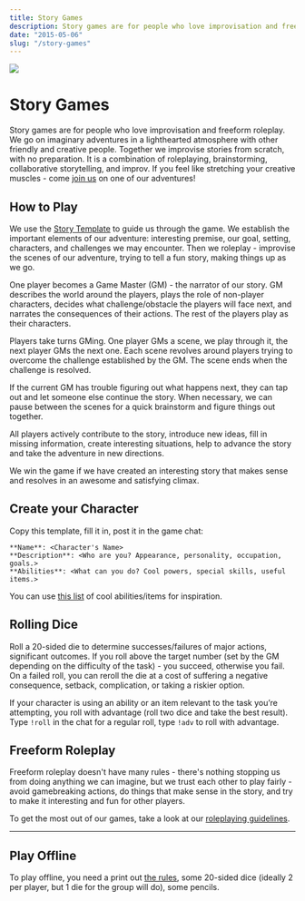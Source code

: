 ```yaml
---
title: Story Games
description: Story games are for people who love improvisation and freeform roleplay. Together we go on imaginary adventures improvised from scratch, with no preparation. We take turns GMing scenes for each other, roleplaying, trying to tell a fun story. Come play with us!
date: "2015-05-06"
slug: "/story-games"
---
```


<div  class="header-img"><img src="./story-games/valley_cropped.png"></div>

# Story Games

Story games are for people who love improvisation and freeform roleplay. We go on imaginary adventures in a lighthearted atmosphere with other friendly and creative people. Together we improvise stories from scratch, with no preparation. It is a combination of roleplaying, brainstorming, collaborative storytelling, and improv. If you feel like stretching your creative muscles - come [join us](https://discord.gg/gNrJJNMuyD) on one of our adventures!

## How to Play
<!-- 
During the first part of the game we create our characters and decide what adventure we want to go on.   -->

We use the [Story Template](https://docs.google.com/document/d/1Eg6jXg47vivpyKBfPQnO_SKSV0BIO1RMurGhRSc1rDA/) to guide us through the game. We establish the important elements of our adventure: interesting premise, our goal, setting, characters, and challenges we may encounter. Then we roleplay - improvise the scenes of our adventure, trying to tell a fun story, making things up as we go.

One player becomes a Game Master (GM) - the narrator of our story. GM describes the world around the players, plays the role of non-player characters, decides what challenge/obstacle the players will face next, and narrates the consequences of their actions. The rest of the players play as their characters.

<!-- The rest of the players pretend to be their characters, playing their role in the story like actors. -->

Players take turns GMing. One player GMs a scene, we play through it, the next player GMs the next one. Each scene revolves around players trying to overcome the challenge established by the GM. The scene ends when the challenge is resolved. 

If the current GM has trouble figuring out what happens next, they can tap out and let someone else continue the story. When necessary, we can pause between the scenes for a quick brainstorm and figure things out together.

All players actively contribute to the story, introduce new ideas, fill in missing information, create interesting situations, help to advance the story and take the adventure in new directions.

We win the game if we have created an interesting story that makes sense and resolves in an awesome and satisfying climax.

## Create your Character

Copy this template, fill it in, post it in the game chat:

```
**Name**: <Character's Name>
**Description**: <Who are you? Appearance, personality, occupation, goals.>
**Abilities**: <What can you do? Cool powers, special skills, useful items.>
```
You can use [this list](http://playmirage.io/all-powers) of cool abilities/items for inspiration.

<!-- 
```
**Relationship**: <What do you want from another PC that they won’t give you?>
**Name**: <Character's Name>
**Description**: <Appearance, personality, occupation, motivations.>
**Abilities**: <Cool stuff you can do. Spells and non-magical skills.>
**Inventory**: <Useful items and equipment you have.>
```
 -->

## Rolling Dice
Roll a 20-sided die to determine successes/failures of major actions, significant outcomes. If you roll above the target number (set by the GM depending on the difficulty of the task) - you succeed, otherwise you fail. On a failed roll, you can reroll the die at a cost of suffering a negative consequence, setback, complication, or taking a riskier option.
 
If your character is using an ability or an item relevant to the task you’re attempting, you roll with advantage (roll two dice and take the best result).  
Type `!roll` in the chat for a regular roll, type `!adv` to roll with advantage.

## Freeform Roleplay
Freeform roleplay doesn't have many rules - there's nothing stopping us from doing anything we can imagine, but we trust each other to play fairly - avoid gamebreaking actions, do things that make sense in the story, and try to make it interesting and fun for other players.

To get the most out of our games, take a look at our [roleplaying guidelines](/storygames-guidelines).

----

## Play Offline

To play offline, you need a print out [the rules](/files/story-games.pdf), some 20-sided dice (ideally 2 per player, but 1 die for the group will do), some pencils.
